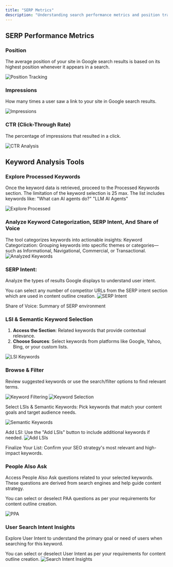 ```yaml
---
title: "SERP Metrics"
description: "Understanding search performance metrics and position tracking"
---
```


## SERP Performance Metrics

### Position
The average position of your site in Google search results is based on its highest position whenever it appears in a search.

![Position Tracking](/images/image6.png)

### Impressions
How many times a user saw a link to your site in Google search results.

![Impressions](/images/image26.png)

### CTR (Click-Through Rate)
The percentage of impressions that resulted in a click.

![CTR Analysis](/images/image18.png)

## Keyword Analysis Tools

### Explore Processed Keywords
Once the keyword data is retrieved, proceed to the Processed Keywords section.
The limitation of the keyword selection is 25 max. 
The list includes keywords like:
"What can AI agents do?"
"LLM AI Agents"

![Explore Processed](https://i.ibb.co/rKSyMxRJ/Screenshot-2025-01-30-at-7-58-09-PM.png)

### Analyze Keyword Categorization, SERP Intent, And Share of Voice 

The tool categorizes keywords into actionable insights:
Keyword Categorization: Grouping keywords into specific themes or categories—such as Informational, Navigational, Commercial, or Transactional.
![Analyzed Keywords](https://i.ibb.co/03Qbns4/Screenshot-2025-01-30-at-8-01-01-PM.png)

### SERP Intent:

Analyze the types of results Google displays to understand user intent.

You can select any number of competitor URLs from the SERP intent section which are used in content outline creation. 
![SERP Intent](https://gcdnb.pbrd.co/images/RWfZYY39q05y.png?o=1)

Share of Voice: Summary of SERP environment


### LSI & Semantic Keyword Selection
1. **Access the Section**: Related keywords that provide contextual relevance.
2. **Choose Sources**: Select keywords from platforms like Google, Yahoo, Bing, or your custom lists.

![LSI Keywords](/images/image32.png)

### Browse & Filter
Review suggested keywords or use the search/filter options to find relevant terms.

![Keyword Filtering](/images/image11.png)
![Keyword Selection](/images/image15.png) 

Select LSIs & Semantic Keywords: Pick keywords that match your content goals and target audience needs.

![Semantic Keywords](https://i.ibb.co/Q3x1dVFM/Screenshot-2025-01-30-at-8-06-16-PM.png)

Add LSI: Use the "Add LSIs" button to include additional keywords if needed.
![Add LSIs](https://i.ibb.co/R4MMKcD4/Screenshot-2025-01-30-at-8-07-45-PM.png)

Finalize Your List: Confirm your SEO strategy's most relevant and high-impact keywords.

### People Also Ask
Access People Also Ask questions related to your selected keywords. These questions are derived from search engines and help guide content strategy.

You can select or deselect PAA questions as per your requirements for content outline creation. 

![PPA](https://i.ibb.co/YCg5NrF/Screenshot-2025-01-30-at-8-09-03-PM.png)

### User Search Intent Insights
Explore User Intent to understand the primary goal or need of users when searching for this keyword.

You can select or deselect User Intent as per your requirements for content outline creation.
![Search Intent Insights](https://i.ibb.co/QvFTLzh5/Screenshot-2025-01-30-at-8-10-33-PM.png)

